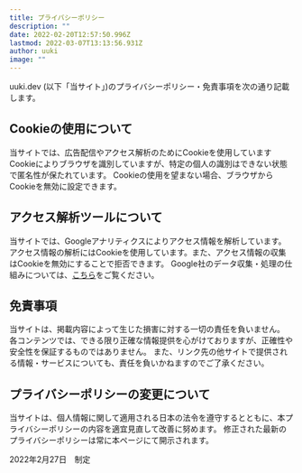 ```yaml
---
title: プライバシーポリシー
description: ""
date: 2022-02-20T12:57:50.996Z
lastmod: 2022-03-07T13:13:56.931Z
author: uuki
image: ""
---
```


uuki.dev (以下「当サイト」)のプライバシーポリシー・免責事項を次の通り記載します。

## Cookieの使用について

当サイトでは、広告配信やアクセス解析のためにCookieを使用しています
Cookieによりブラウザを識別していますが、特定の個人の識別はできない状態で匿名性が保たれています。
Cookieの使用を望まない場合、ブラウザからCookieを無効に設定できます。

## アクセス解析ツールについて

当サイトでは、Googleアナリティクスによりアクセス情報を解析しています。
アクセス情報の解析にはCookieを使用しています。また、アクセス情報の収集はCookieを無効にすることで拒否できます。
Google社のデータ収集・処理の仕組みについては、[こちら](http://www.google.com/intl/ja/policies/privacy/partners/)をご覧ください。

## 免責事項

当サイトは、掲載内容によって生じた損害に対する一切の責任を負いません。
各コンテンツでは、できる限り正確な情報提供を心がけておりますが、正確性や安全性を保証するものではありません。
また、リンク先の他サイトで提供される情報・サービスについても、責任を負いかねますのでご了承ください。

## プライバシーポリシーの変更について

当サイトは、個人情報に関して適用される日本の法令を遵守するとともに、本プライバシーポリシーの内容を適宜見直して改善に努めます。
修正された最新のプライバシーポリシーは常に本ページにて開示されます。

2022年2月27日　制定